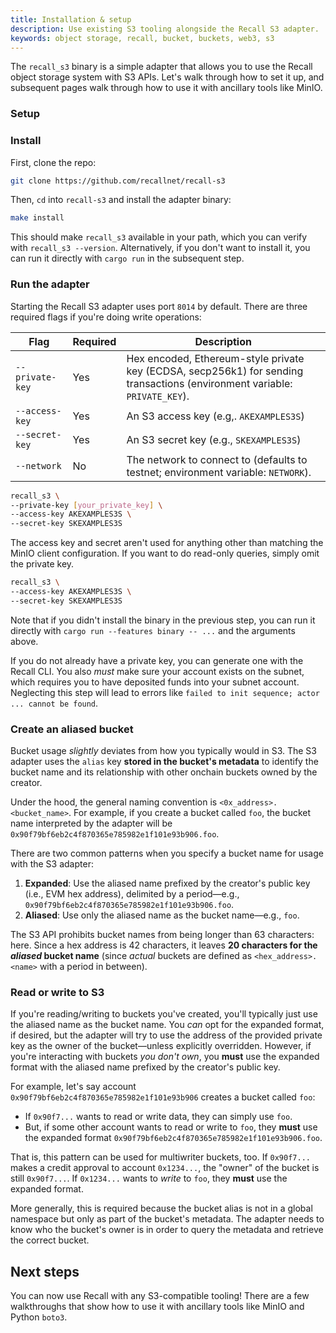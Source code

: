 ```yaml
---
title: Installation & setup
description: Use existing S3 tooling alongside the Recall S3 adapter.
keywords: object storage, recall, bucket, buckets, web3, s3
---
```


The `recall_s3` binary is a simple adapter that allows you to use the Recall object storage system
with S3 APIs. Let's walk through how to set it up, and subsequent pages walk through how to use it
with ancillary tools like MinIO.

### Setup

<Steps>

<Step>

### Install

First, clone the repo:

```sh
git clone https://github.com/recallnet/recall-s3
```

Then, `cd` into `recall-s3` and install the adapter binary:

```sh
make install
```

This should make `recall_s3` available in your path, which you can verify with
`recall_s3 --version`. Alternatively, if you don't want to install it, you can run it directly with
`cargo run` in the subsequent step.

</Step>

<Step>

### Run the adapter

Starting the Recall S3 adapter uses port `8014` by default. There are three required flags if you're
doing write operations:

| Flag            | Required | Description                                                                                                                |
| --------------- | -------- | -------------------------------------------------------------------------------------------------------------------------- |
| `--private-key` | Yes      | Hex encoded, Ethereum-style private key (ECDSA, secp256k1) for sending transactions (environment variable: `PRIVATE_KEY`). |
| `--access-key`  | Yes      | An S3 access key (e.g,. `AKEXAMPLES3S`)                                                                                    |
| `--secret-key`  | Yes      | An S3 secret key (e.g., `SKEXAMPLES3S`)                                                                                    |
| `--network`     | No       | The network to connect to (defaults to testnet; environment variable: `NETWORK`).                                          |

```sh
recall_s3 \
--private-key [your_private_key] \
--access-key AKEXAMPLES3S \
--secret-key SKEXAMPLES3S
```

The access key and secret aren't used for anything other than matching the MinIO client
configuration. If you want to do read-only queries, simply omit the private key.

```sh
recall_s3 \
--access-key AKEXAMPLES3S \
--secret-key SKEXAMPLES3S
```

Note that if you didn't install the binary in the previous step, you can run it directly with
`cargo run --features binary -- ...` and the arguments above.

<Callout type="info">

If you do not already have a private key, you can generate one with the Recall CLI. You also _must_
make sure your account exists on the subnet, which requires you to have deposited funds into your
subnet account. Neglecting this step will lead to errors like
`failed to init sequence; actor ... cannot be found`.

</Callout>

</Step>

<Step>

### Create an aliased bucket

Bucket usage _slightly_ deviates from how you typically would in S3. The S3 adapter uses the `alias`
key **stored in the bucket's metadata** to identify the bucket name and its relationship with other
onchain buckets owned by the creator.

Under the hood, the general naming convention is `<0x_address>.<bucket_name>`. For example, if you
create a bucket called `foo`, the bucket name interpreted by the adapter will be
`0x90f79bf6eb2c4f870365e785982e1f101e93b906.foo`.

There are two common patterns when you specify a bucket name for usage with the S3 adapter:

1. **Expanded**: Use the aliased name prefixed by the creator's public key (i.e., EVM hex address),
   delimited by a period—e.g., `0x90f79bf6eb2c4f870365e785982e1f101e93b906.foo`.
2. **Aliased**: Use only the aliased name as the bucket name—e.g., `foo`.

<Callout type="warn">

The S3 API prohibits bucket names from being longer than 63 characters: here. Since a hex address is
42 characters, it leaves **20 characters for the _aliased_ bucket name** (since _actual_ buckets are
defined as `<hex_address>.<name>` with a period in between).

</Callout>

</Step>

<Step>

### Read or write to S3

If you're reading/writing to buckets you've created, you'll typically just use the aliased name as
the bucket name. You _can_ opt for the expanded format, if desired, but the adapter will try to use
the address of the provided private key as the owner of the bucket—unless explicitly overridden.
However, if you're interacting with buckets _you don't own_, you **must** use the expanded format
with the aliased name prefixed by the creator's public key.

For example, let's say account `0x90f79bf6eb2c4f870365e785982e1f101e93b906` creates a bucket called
`foo`:

- If `0x90f7...` wants to read or write data, they can simply use `foo`.
- But, if some other account wants to read or write to `foo`, they **must** use the expanded format
  `0x90f79bf6eb2c4f870365e785982e1f101e93b906.foo`.

That is, this pattern can be used for multiwriter buckets, too. If `0x90f7...` makes a credit
approval to account `0x1234...`, the "owner" of the bucket is still `0x90f7...`. If `0x1234...`
wants to _write_ to `foo`, they **must** use the expanded format.

More generally, this is required because the bucket alias is not in a global namespace but only as
part of the bucket's metadata. The adapter needs to know who the bucket's owner is in order to query
the metadata and retrieve the correct bucket.

</Step>

</Steps>

## Next steps

You can now use Recall with any S3-compatible tooling! There are a few walkthroughs that show how to
use it with ancillary tools like MinIO and Python `boto3`.
